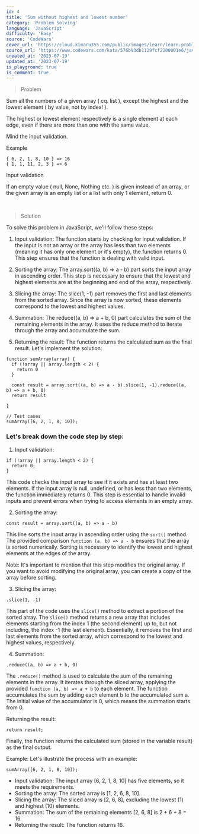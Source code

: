 ```yaml
---
id: 4
title: 'Sum without highest and lowest number'
category: 'Problem Solving'
language: 'JavaScript'
difficulty: 'Easy'
source: 'CodeWars'
cover_url: 'https://cloud.kimaru355.com/public/images/learn/learn-problem-solving.png'
source_url: 'https://www.codewars.com/kata/576b93db1129fcf2200001e6/javascript'
created_at: '2023-07-19'
updated_at: '2023-07-19'
is_playground: true
is_comment: true
---
```


> Problem

Sum all the numbers of a given array ( cq. list ), except the highest and the lowest element ( by value, not by index! ).

The highest or lowest element respectively is a single element at each edge, even if there are more than one with the same value.

Mind the input validation.

Example

```
{ 6, 2, 1, 8, 10 } => 16
{ 1, 1, 11, 2, 3 } => 6
```

Input validation

If an empty value ( null, None, Nothing etc. ) is given instead of an array, or the given array is an empty list or a list with only 1 element, return 0.

&nbsp;

> Solution

To solve this problem in JavaScript, we'll follow these steps:

1.  Input validation: The function starts by checking for input validation. If the input is not an array or the array has less than two elements (meaning it has only one element or it's empty), the function returns 0. This step ensures that the function is dealing with valid input.

2.  Sorting the array: The array.sort((a, b) => a - b) part sorts the input array in ascending order. This step is necessary to ensure that the lowest and highest elements are at the beginning and end of the array, respectively.

3.  Slicing the array: The slice(1, -1) part removes the first and last elements from the sorted array. Since the array is now sorted, these elements correspond to the lowest and highest values.

4.  Summation: The reduce((a, b) => a + b, 0) part calculates the sum of the remaining elements in the array. It uses the reduce method to iterate through the array and accumulate the sum.

5.  Returning the result: The function returns the calculated sum as the final result.
    Let's implement the solution:

```
function sumArray(array) {
  if (!array || array.length < 2) {
    return 0
  }

  const result = array.sort((a, b) => a - b).slice(1, -1).reduce((a, b) => a + b, 0)
  return result

}

// Test cases
sumArray([6, 2, 1, 8, 10]);
```

### Let's break down the code step by step:

1. Input validation:

```
if (!array || array.length < 2) {
  return 0;
}
```

This code checks the input array to see if it exists and has at least two elements. If the input array is null, undefined, or has less than two elements, the function immediately returns 0. This step is essential to handle invalid inputs and prevent errors when trying to access elements in an empty array.

2.  Sorting the array:

```
const result = array.sort((a, b) => a - b)
```

This line sorts the input array in ascending order using the `sort()` method. The provided comparison `function (a, b) => a - b` ensures that the array is sorted numerically. Sorting is necessary to identify the lowest and highest elements at the edges of the array.

Note: It's important to mention that this step modifies the original array. If you want to avoid modifying the original array, you can create a copy of the array before sorting.

3.  Slicing the array:

```
.slice(1, -1)
```

This part of the code uses the `slice()` method to extract a portion of the sorted array. The `slice()` method returns a new array that includes elements starting from the index 1 (the second element) up to, but not including, the index -1 (the last element). Essentially, it removes the first and last elements from the sorted array, which correspond to the lowest and highest values, respectively.

4.  Summation:

```
.reduce((a, b) => a + b, 0)
```

The `.reduce()` method is used to calculate the sum of the remaining elements in the array. It iterates through the sliced array, applying the provided `function (a, b) => a + b` to each element. The function accumulates the sum by adding each element b to the accumulated sum a. The initial value of the accumulator is 0, which means the summation starts from 0.

Returning the result:

```
return result;
```

Finally, the function returns the calculated sum (stored in the variable result) as the final output.

Example:
Let's illustrate the process with an example:

```
sumArray([6, 2, 1, 8, 10]);
```

- Input validation: The input array [6, 2, 1, 8, 10] has five elements, so it meets the requirements.
- Sorting the array: The sorted array is [1, 2, 6, 8, 10].
- Slicing the array: The sliced array is [2, 6, 8], excluding the lowest (1) and highest (10) elements.
- Summation: The sum of the remaining elements [2, 6, 8] is 2 + 6 + 8 = 16.
- Returning the result: The function returns 16.
